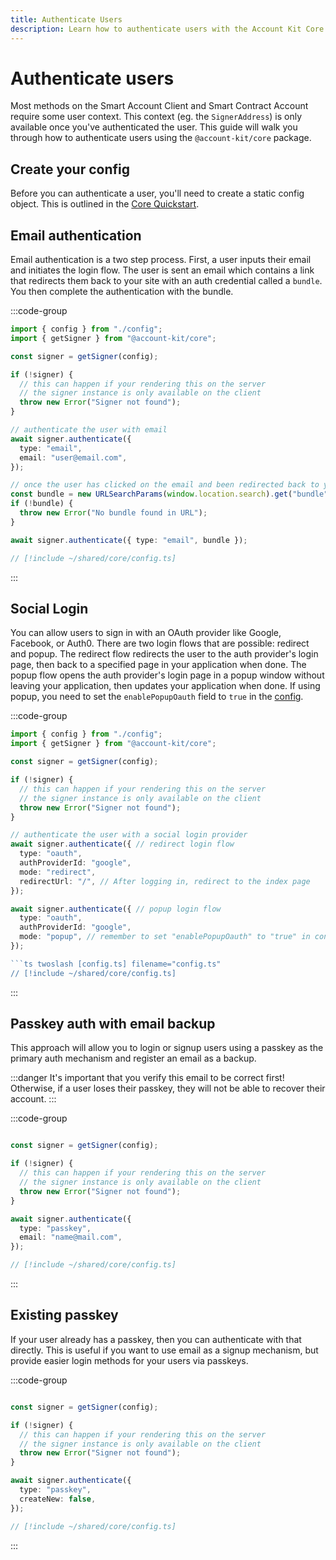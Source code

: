 ```yaml
---
title: Authenticate Users
description: Learn how to authenticate users with the Account Kit Core package
---
```


# Authenticate users

Most methods on the Smart Account Client and Smart Contract Account require some user context. This context (eg. the `SignerAddress`) is only available once you've authenticated the user. This guide will walk you through how to authenticate users using the `@account-kit/core` package.

## Create your config

Before you can authenticate a user, you'll need to create a static config object. This is outlined in the [Core Quickstart](/core/quickstart).

## Email authentication

Email authentication is a two step process. First, a user inputs their email and initiates the login flow. The user is sent an email which contains a link that redirects them back to your site with an auth credential called a `bundle`. You then complete the authentication with the bundle.

:::code-group

```ts twoslash [example.ts]
import { config } from "./config";
import { getSigner } from "@account-kit/core";

const signer = getSigner(config);

if (!signer) {
  // this can happen if your rendering this on the server
  // the signer instance is only available on the client
  throw new Error("Signer not found");
}

// authenticate the user with email
await signer.authenticate({
  type: "email",
  email: "user@email.com",
});

// once the user has clicked on the email and been redirected back to your site
const bundle = new URLSearchParams(window.location.search).get("bundle");
if (!bundle) {
  throw new Error("No bundle found in URL");
}

await signer.authenticate({ type: "email", bundle });
```

```ts twoslash [config.ts] filename="config.ts"
// [!include ~/shared/core/config.ts]
```

:::

## Social Login

You can allow users to sign in with an OAuth provider like Google, Facebook, or Auth0. There are two login flows that are possible: redirect and popup. The redirect flow redirects the user to the auth provider's login page, then back to a specified page in your application when done. The popup flow opens the auth provider's login page in a popup window without leaving your application, then updates your application when done. If using popup, you need to set the `enablePopupOauth` field to `true` in the [config](/react/quickstart).

:::code-group

````ts twoslash [example.ts]
import { config } from "./config";
import { getSigner } from "@account-kit/core";

const signer = getSigner(config);

if (!signer) {
  // this can happen if your rendering this on the server
  // the signer instance is only available on the client
  throw new Error("Signer not found");
}

// authenticate the user with a social login provider
await signer.authenticate({ // redirect login flow
  type: "oauth",
  authProviderId: "google",
  mode: "redirect",
  redirectUrl: "/", // After logging in, redirect to the index page
});

await signer.authenticate({ // popup login flow
  type: "oauth",
  authProviderId: "google",
  mode: "popup", // remember to set "enablePopupOauth" to "true" in config.ts to enable
});

```ts twoslash [config.ts] filename="config.ts"
// [!include ~/shared/core/config.ts]
````

:::

## Passkey auth with email backup

This approach will allow you to login or signup users using a passkey as the primary auth mechanism and register an email as a backup.

:::danger
It's important that you verify this email to be correct first! Otherwise, if a user loses their passkey, they will not be able to recover their account.
:::

:::code-group

```ts twoslash [example.ts]

const signer = getSigner(config);

if (!signer) {
  // this can happen if your rendering this on the server
  // the signer instance is only available on the client
  throw new Error("Signer not found");
}

await signer.authenticate({
  type: "passkey",
  email: "name@mail.com",
});
```

```ts twoslash [config.ts] filename="config.ts"
// [!include ~/shared/core/config.ts]
```

:::

## Existing passkey

If your user already has a passkey, then you can authenticate with that directly. This is useful if you want to use email as a signup mechanism, but provide easier login methods for your users via passkeys.

:::code-group

```ts twoslash [example.ts]

const signer = getSigner(config);

if (!signer) {
  // this can happen if your rendering this on the server
  // the signer instance is only available on the client
  throw new Error("Signer not found");
}

await signer.authenticate({
  type: "passkey",
  createNew: false,
});
```

```ts twoslash [client.ts] filename="client.ts"
// [!include ~/shared/core/config.ts]
```

:::
